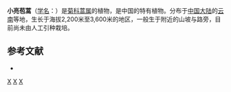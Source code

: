 {{Speciesbox
| taxon = Artemisia mairei
| binomial_authority = Levl.
}}

'''小亮苞蒿'''（[[学名|学名]]：{{lang|la|''Artemisia mairei''}}）是[[菊科|菊科]][[蒿属|蒿属]]的植物，是中国的特有植物。分布于[[中国大陆|中国大陆]]的[[云南|云南]]等地，生长于海拔2,200米至3,600米的地区，一般生于附近的山坡与路旁，目前尚未由人工引种栽培。

== 参考文献 ==
<div class="references-small">
* {{cite web| url =http://www.bioinfo.cn/db05/KmzwSpecies.php?action=view&id=4131| title =小亮苞蒿| work =《中国高等植物数据库全库》| publisher =中国科学院微生物研究所| author =昆明植物研究所| accessdate =2009-02-24| deadurl =yes| archiveurl =https://web.archive.org/web/20160305054339/http://www.bioinfo.cn/db05/KmzwSpecies.php?action=view&id=4131| archivedate =2016-03-05}}
</div>
{{Taxonbar|from=Q10957718}}

[[Category:蒿属|X]]
[[Category:中国特有植物|X]]
[[Category:云南植物|X]]